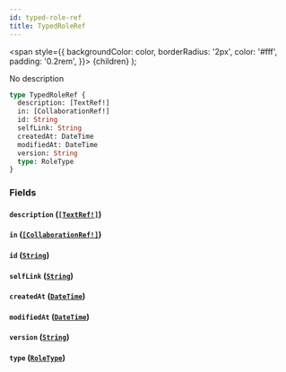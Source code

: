 ```yaml
---
id: typed-role-ref
title: TypedRoleRef
---
```


<span
style={{
      backgroundColor: color,
      borderRadius: '2px',
      color: '#fff',
      padding: '0.2rem',
    }}>
{children}
</span>
);

No description

```graphql
type TypedRoleRef {
  description: [TextRef!]
  in: [CollaborationRef!]
  id: String
  selfLink: String
  createdAt: DateTime
  modifiedAt: DateTime
  version: String
  type: RoleType
}
```

### Fields

#### `description` ([`[TextRef!]`](/docs/schema/inputs/text-ref))

#### `in` ([`[CollaborationRef!]`](/docs/schema/inputs/collaboration-ref))

#### `id` ([`String`](/docs/schema/scalars/string))

#### `selfLink` ([`String`](/docs/schema/scalars/string))

#### `createdAt` ([`DateTime`](/docs/schema/scalars/date-time))

#### `modifiedAt` ([`DateTime`](/docs/schema/scalars/date-time))

#### `version` ([`String`](/docs/schema/scalars/string))

#### `type` ([`RoleType`](/docs/schema/enums/role-type))
